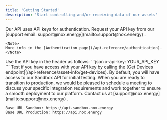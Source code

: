 ```yaml
---
title: 'Getting Started'
description: 'Start controlling and/or receiving data of our assets'
---
```



<Steps>
  <Step title="Get Authenticated">
    Our API uses API keys for authentication. Request your API key
    from our [support email: support@nox.energy](mailto:support@nox.energy) .

    <Note>
    More info in the [Authentication page](/api-reference/authentication).
    </Note>
  </Step>
  <Step title="Call our API with your API Key">
    Use the API key in the header as follows:
    ```json
    x-api-key: YOUR_API_KEY
    ```
    Test if you have access with your API key by calling the [Get Devices endpoint](/api-reference/asset-info/get-devices).
  </Step>
  <Step title="Go to Production 🚀">
    By default, you will have access to our Sandbox API for initial testing.
    When you are ready to transition to production, we would be pleased to schedule a
    meeting to discuss your specific integration requirements and work together
    to ensure a smooth deployment to our platform. Contact us at [support@nox.energy](mailto:support@nox.energy) .

    Base URL Sandbox: https://api.sandbox.nox.energy  
    Base URL Production: https://api.nox.energy
  </Step>
</Steps>



